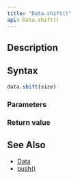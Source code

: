 ```yaml
---
title: "Data.shift()"
api: Data.shift()
---
```


## Description

<Summary/>

## Syntax

``` js
data.shift(size)
```

### Parameters

<Parameters/>

### Return value

<ReturnValue/>

## See Also

* [Data](/reference/api/Data)
* [push()](/reference/api/Data/push)
